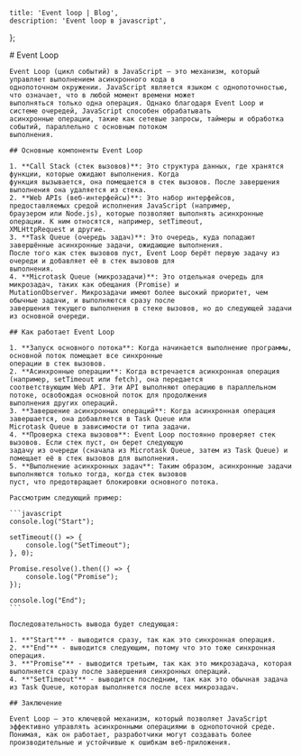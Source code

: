 
    title: 'Event loop | Blog',
    description: 'Event loop в javascript',
};

<MdxLayout>
    # Event Loop

    Event Loop (цикл событий) в JavaScript — это механизм, который управляет выполнением асинхронного кода в
    однопоточном окружении. JavaScript является языком с однопоточностью, что означает, что в любой момент времени может
    выполняться только одна операция. Однако благодаря Event Loop и системе очередей, JavaScript способен обрабатывать
    асинхронные операции, такие как сетевые запросы, таймеры и обработка событий, параллельно с основным потоком
    выполнения.

    ## Основные компоненты Event Loop

    1. **Call Stack (стек вызовов)**: Это структура данных, где хранятся функции, которые ожидают выполнения. Когда
    функция вызывается, она помещается в стек вызовов. После завершения выполнения она удаляется из стека.
    2. **Web APIs (веб-интерфейсы)**: Это набор интерфейсов, предоставляемых средой исполнения JavaScript (например,
    браузером или Node.js), которые позволяют выполнять асинхронные операции. К ним относятся, например, setTimeout,
    XMLHttpRequest и другие.
    3. **Task Queue (очередь задач)**: Это очередь, куда попадают завершённые асинхронные задачи, ожидающие выполнения.
    После того как стек вызовов пуст, Event Loop берёт первую задачу из очереди и добавляет её в стек вызовов для
    выполнения.
    4. **Microtask Queue (микрозадачи)**: Это отдельная очередь для микрозадач, таких как обещания (Promise) и
    MutationObserver. Микрозадачи имеют более высокий приоритет, чем обычные задачи, и выполняются сразу после
    завершения текущего выполнения в стеке вызовов, но до следующей задачи из основной очереди.

    ## Как работает Event Loop

    1. **Запуск основного потока**: Когда начинается выполнение программы, основной поток помещает все синхронные
    операции в стек вызовов.
    2. **Асинхронные операции**: Когда встречается асинхронная операция (например, setTimeout или fetch), она передается
    соответствующим Web API. Эти API выполняют операцию в параллельном потоке, освобождая основной поток для продолжения
    выполнения других операций.
    3. **Завершение асинхронных операций**: Когда асинхронная операция завершается, она добавляется в Task Queue или
    Microtask Queue в зависимости от типа задачи.
    4. **Проверка стека вызовов**: Event Loop постоянно проверяет стек вызовов. Если стек пуст, он берет следующую
    задачу из очереди (сначала из Microtask Queue, затем из Task Queue) и помещает её в стек вызовов для выполнения.
    5. **Выполнение асинхронных задач**: Таким образом, асинхронные задачи выполняются только тогда, когда стек вызовов
    пуст, что предотвращает блокировки основного потока.

    Рассмотрим следующий пример:

    ```javascript
    console.log("Start");

    setTimeout(() => {
        console.log("SetTimeout");
    }, 0);

    Promise.resolve().then(() => {
        console.log("Promise");
    });

    console.log("End");
    ```

    Последовательность вывода будет следующая:

    1. **"Start"** - выводится сразу, так как это синхронная операция.
    2. **"End"** - выводится следующим, потому что это тоже синхронная операция.
    3. **"Promise"** - выводится третьим, так как это микрозадача, которая выполняется сразу после завершения синхронных операций.
    4. **"SetTimeout"** - выводится последним, так как это обычная задача из Task Queue, которая выполняется после всех микрозадач.

    ## Заключение

    Event Loop — это ключевой механизм, который позволяет JavaScript эффективно управлять асинхронными операциями в однопоточной среде. Понимая, как он работает, разработчики могут создавать более производительные и устойчивые к ошибкам веб-приложения.
</MdxLayout>